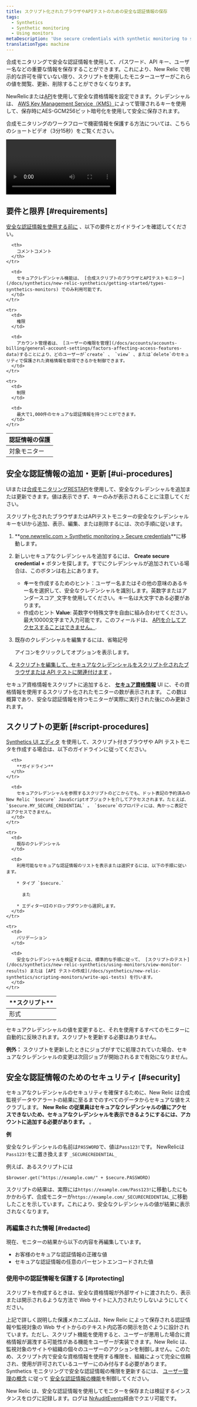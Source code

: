 ```yaml
---
title: スクリプト化されたブラウザやAPIテストのための安全な認証情報の保存
tags:
  - Synthetics
  - Synthetic monitoring
  - Using monitors
metaDescription: 'Use secure credentials with synthetic monitoring to store critical information, such as passwords, API keys, usernames, etc.'
translationType: machine
---
```


合成モニタリングで安全な認証情報を使用して、パスワード、API キー、ユーザー名などの重要な情報を保存することができます。これにより、New Relic で明示的な許可を得ていない限り、スクリプトを使用したモニターユーザーがこれらの値を閲覧、更新、削除することができなくなります。

NewRelicまたは[API](/docs/apis/synthetics-rest-api/secure-credentials-examples/use-synthetics-secure-credentials-apis)を使用して安全な資格情報を設定できます。クレデンシャルは、 [AWS Key Management Service（KMS）](https://aws.amazon.com/kms/)によって管理されるキーを使用して、保存時にAES-GCM256ビット暗号化を使用して安全に保存されます。

合成モニタリングのワークフローで機密情報を保護する方法については、こちらのショートビデオ（3分15秒）をご覧ください。

<Video
  id="BLrTnqIHRrU"
  type="youtube"
/>

## 要件と限界 [#requirements]

[安全な認証情報を使用する前に](#ui-procedures) 、以下の要件とガイドラインを確認してください。

<table>
  <thead>
    <tr>
      <th style={{ width: "200px" }}>
        認証情報の保護
      </th>

      <th>
        コメントコメント
      </th>
    </tr>
  </thead>

  <tbody>
    <tr>
      <td>
        対象モニター
      </td>

      <td>
        セキュアクレデンシャル機能は、 [合成スクリプトのブラウザとAPIテストモニター](/docs/synthetics/new-relic-synthetics/getting-started/types-synthetics-monitors) でのみ利用可能です。
      </td>
    </tr>

    <tr>
      <td>
        権限
      </td>

      <td>
        アカウント管理者は、 [ユーザーの権限を管理](/docs/accounts/accounts-billing/general-account-settings/factors-affecting-access-features-data)することにより、どのユーザーが`create` 、 `view` 、または`delete`のセキュリティで保護された資格情報を取得できるかを制御できます。
      </td>
    </tr>

    <tr>
      <td>
        制限
      </td>

      <td>
        最大で1,000件のセキュアな認証情報を持つことができます。
      </td>
    </tr>
  </tbody>
</table>

## 安全な認証情報の追加・更新 [#ui-procedures]

UIまたは[合成モニタリングRESTAPI](/docs/apis/synthetics-rest-api/secure-credentials-examples/use-synthetics-secure-credentials-apis#add-secure-credential)を使用して、安全なクレデンシャルを追加または更新できます。値は表示できず、キーのみが表示されることに注意してください。

スクリプト化されたブラウザまたはAPIテストモニターの安全なクレデンシャルキーをUIから追加、表示、編集、または削除するには、次の手順に従います。

1. **[one.newrelic.com > Synthetic monitoring > Secure credentials](https://one.newrelic.com/synthetics-nerdlets/secure-credential-list)**に移動します。

2. 新しいセキュアなクレデンシャルを追加するには、 **Create secure credential +** ボタンを探します。すでにクレデンシャルが追加されている場合は、このボタンは右上にあります。

   * **キー**を作成するためのヒント：ユーザー名またはその他の意味のあるキー名を選択して、安全なクレデンシャルを識別します。英数字またはアンダースコア`_`文字を使用してください。キー名は大文字である必要があります。
   * 作成のヒント **Value**: 英数字や特殊文字を自由に組み合わせてください。最大10000文字まで入力可能です。このフィールドは、 [APIを介してアクセスすることはできません。](/docs/apis/synthetics-rest-api/secure-credentials-examples/use-synthetics-secure-credentials-apis).

3. 既存のクレデンシャルを編集するには、省略記号

   <Icon name="fe-more-horizontal"/>

   アイコンをクリックしてオプションを表示します。

4. [スクリプトを編集して、セキュアなクレデンシャルをスクリプト化されたブラウザまたは API テストに関連付けます](#script-procedures) 。

セキュア資格情報をスクリプトに追加すると、 **[セキュア資格情報](https://one.newrelic.com/synthetics-nerdlets/secure-credential-list)** UI に、その資格情報を使用するスクリプト化されたモニターの数が表示されます。 この数は概算であり、安全な認証情報を持つモニターが実際に実行された後にのみ更新されます。

## スクリプトの更新 [#script-procedures]

[Synthetics UI エディタ](/docs/synthetics/new-relic-synthetics/scripting-monitors/write-scripted-browsers) を使用して、スクリプト付きブラウザや API テストモニタを作成する場合は、以下のガイドラインに従ってください。

<table>
  <thead>
    <tr>
      <th style={{ width: "200px" }}>
        **スクリプト**
      </th>

      <th>
        **ガイドライン**
      </th>
    </tr>
  </thead>

  <tbody>
    <tr>
      <td>
        形式
      </td>

      <td>
        セキュアクレデンシャルを参照するスクリプトのどこからでも、ドット表記の予約済みのNew Relic `$secure` JavaScriptオブジェクトを介してアクセスされます。たとえば、 `$secure.MY_SECURE_CREDENTIAL` 。 `$secure`のプロパティには、角かっこ表記ではアクセスできません。
      </td>
    </tr>

    <tr>
      <td>
        既存のクレデンシャル
      </td>

      <td>
        利用可能なセキュアな認証情報のリストを表示または選択するには、以下の手順に従います。

        * タイプ `$secure.`

          また

        * エディターUIのドロップダウンから選択します。
      </td>
    </tr>

    <tr>
      <td>
        バリデーション
      </td>

      <td>
        安全なクレデンシャルを検証するには、標準的な手順に従って、 [スクリプトのテスト](/docs/synthetics/new-relic-synthetics/using-monitors/view-monitor-results) または [API テストの作成](/docs/synthetics/new-relic-synthetics/scripting-monitors/write-api-tests) を行います。
      </td>
    </tr>
  </tbody>
</table>

セキュアクレデンシャルの値を変更すると、それを使用するすべてのモニターに自動的に反映されます。スクリプトを更新する必要はありません。

**例外：** スクリプトを更新したときにジョブがすでに処理されていた場合、セキュアなクレデンシャルの変更は次回ジョブが開始されるまで有効になりません。

## 安全な認証情報のためのセキュリティ [#security]

セキュアなクレデンシャルのセキュリティを確保するために、New Relic は合成監視データやアラートの結果に至るまでのすべてのデータからセキュアな値をスクラブします。 **New Relic の従業員はセキュアなクレデンシャルの値にアクセスできないため、セキュアなクレデンシャルを表示できるようにするには、アカウントに追加する必要があります。** 。

**例**

安全なクレデンシャルの名前は`PASSWORD`で、値は`Pass123!`です。 NewRelicは`Pass123!`をに置き換えます `_SECURECREDENTIAL_`

例えば、あるスクリプトには

```
$browser.get("https://example.com/" + $secure.PASSWORD)
```

スクリプトの結果は、実際には`https://example.com/Pass123!`に移動したにもかかわらず、合成モニターが`https://example.com/_SECURECREDENTIAL_`に移動したことを示しています。これにより、安全なクレデンシャルの値が結果に表示されなくなります。

### 再編集された情報 [#redacted]

現在、モニターの結果から以下の内容を再編集しています。

* お客様のセキュアな認証情報の正確な値
* セキュアな認証情報の任意のパーセントエンコードされた値

### 使用中の認証情報を保護する [#protecting]

スクリプトを作成するときは、安全な資格情報が外部サイトに渡されたり、表示または開示されるような方法で Web サイトに入力されたりしないようにしてください。

上記で詳しく説明した保護メカニズムは、New Relic によって保存される認証情報や監視対象の Web サイトからのテキスト内応答の開示を防ぐように設計されています。ただし、スクリプト機能を使用すると、ユーザーが悪用した場合に資格情報が漏洩する可能性がある機能をユーザーが実装できます。New Relic は、監視対象のサイトや組織の個々のユーザーのアクションを制御しません。このため、スクリプト内で安全な資格情報を使用する権限を、組織によって完全に信頼され、使用が許可されているユーザーにのみ付与する必要があります。Synthetics モニタリングで安全な認証情報の権限を更新するには、 [ユーザー管理の概念](/docs/accounts/accounts-billing/new-relic-one-user-management/user-management-concepts) に従って [安全な認証情報の機能](/docs/accounts/accounts-billing/new-relic-one-user-management/user-permissions/#synthetics)を制御してください。

New Relic は、安全な認証情報を使用してモニターを保存または検証するインスタンスをログに記録します。ログは [NrAuditEvents](docs/accounts/accounts/account-maintenance/query-account-audit-logs-nrauditevent)経由でクエリ可能です。